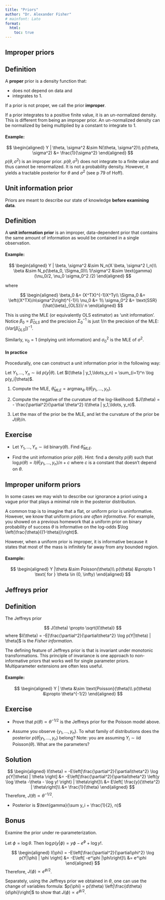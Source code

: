 ```yaml
---
title: "Priors"
author: "Dr. Alexander Fisher"
# mainfont: Lato
format: 
  html:
    toc: true
---
```


## Improper priors

::: callout-note
## Definition
A **proper** prior is a density function that:

- does not depend on data and 
- integrates to 1.  

If a prior is not proper, we call the prior **improper**.

If a prior integrates to a positive finite value, it is an un-normalized density. This is different from being an improper prior. An un-normalized density can be normalized by being multiplied by a constant to integrate to 1. 
:::

#### Example: 

$$
\begin{aligned}
Y | \theta, \sigma^2 &\sim N(\theta, \sigma^2)\\
p(\theta, \sigma^2) &= \frac{1}{\sigma^2}
\end{aligned}
$$
$p(\theta, \sigma^2)$ is an improper prior. $p(\theta, \sigma^2)$ does not integrate to a finite value and thus cannot be renormalized. It is not a probability density. However, it yields a tractable posterior for $\theta$ and $\sigma^2$ (see p 79 of Hoff).

## Unit information prior

Priors are meant to describe our state of knowledge **before examining data**.

::: callout-note
## Definition
A **unit information prior** is an improper, data-dependent prior that contains the same amount of information as would be contained in a single observation.
:::

#### Example: 

$$
\begin{aligned}
Y | \beta, \sigma^2 &\sim N_n(X \beta, \sigma^2 I_n)\\
\beta &\sim N_p(\beta_0, \Sigma_0)\\
1/\sigma^2  &\sim \text{gamma}(\nu_0/2, \nu_0 \sigma_0^2 /2)
\end{aligned}
$$

where 

$$
\begin{aligned}
\beta_0 &= (X^TX)^{-1}X^Ty\\
\Sigma_0 &= \left((X^TX)/n\sigma^2\right)^{-1}\\
\nu_0 &= 1\\
\sigma_0^2 &= \text{SSR}(\hat{\beta}_{OLS})/ n
\end{aligned}
$$

This is using the MLE (or equivalently OLS estimator) as 'unit information'. Notice $\beta_0 = \hat{\beta}_{OLS}$ and the precision $\Sigma_0^{-1}$ is just 1/n the precision of the MLE: $\left(Var[\hat{\beta}_{OLS}]\right)^{-1}$.

Similarly, $\nu_0 = 1$ (implying unit information) and $\sigma_0^2$ is the MLE of $\sigma^2$.

#### In practice

Procedurally, one can construct a unit information prior in the following way:

Let $Y_1,\ldots,Y_n \sim \text{iid } p(y|\theta)$. Let $l(\theta | y_1,\ldots,y_n) = \sum_{i=1}^n \log p(y_i|\theta)$.

1. Compute the MLE, $\hat{\theta}_{MLE} = \text{argmax}_{\theta}~ l(\theta|y_1,\ldots,y_n)$.

2. Compute the negative of the curvature of the log-likelihood: $J(\theta) = - \frac{\partial^2}{\partial \theta^2} l(\theta | y_1,\ldots, y_n)$.

3. Let the max of the prior be the MLE, and let the curvature of the prior be $J(\theta) / n$.

::: panel-tabset
## Exercise

- Let $Y_1,\ldots,Y_n \sim \text{iid binary}(\theta)$. Find $\hat{\theta}_{MLE}$.

- Find the unit information prior $p(\theta)$. Hint: find a density $p(\theta)$ such that $\log p(\theta) = l(\theta | y_1,\ldots,y_n)/n + c$ where $c$ is a constant that doesn't depend on $\theta$. 
:::

## Improper uniform priors

In some cases we may wish to describe our ignorance a priori using a vague prior that plays a minimal role in the posterior distribution.

A common trap is to imagine that a flat, or uniform prior is uninformative. However, we know that uniform priors *are often informative*. For example, you showed on a previous homework that a uniform prior on binary probability of success $\theta$ is informative on the log-odds $\log \left(\frac{\theta}{(1-\theta)}\right)$. 

However, when a uniform prior is improper, it is informative because it states that most of the mass is infinitely far away from any bounded region.

#### Example:

$$
\begin{aligned}
Y |\theta &\sim Poisson(\theta)\\
p(\theta) &\propto 1 \text{ for } \theta \in (0, \infty)
\end{aligned}
$$

## Jeffreys prior

::: callout-note
## Definition
The Jeffreys prior 

$$
J(\theta) \propto \sqrt{I(\theta)}
$$
where $I(\theta) = -E[\frac{\partial^2}{\partial\theta^2} \log p(Y|\theta) | \theta]$ is the *Fisher information*.
:::

The defining feature of Jeffreys prior is that is invariant under monotonic transformations. This principle of invariance is one approach to non-informative priors that works well for single parameter priors. Multiparameter extensions are often less useful.



#### Example:

$$
\begin{aligned}
Y | \theta &\sim \text{Poisson}(\theta)\\
p(\theta) &\propto \theta^{-1/2}
\end{aligned}
$$

::: panel-tabset
## Exercise

- Prove that $p(\theta) \propto \theta^{-1/2}$ is the Jeffreys prior for the Poisson model above.

- Assume you observe $\{y_1,\ldots, y_n\}$. To what family of distributions does the posterior $p(\theta|y_1,\ldots,y_n)$ belong? Note: you are assuming $Y_i \sim \text{iid Poisson}(\theta)$. What are the parameters?

## Solution

$$
\begin{aligned}
I(\theta) = -E\left[\frac{\partial^2}{\partial\theta^2} \log p(Y|\theta) | \theta \right] 
&=
-E\left[\frac{\partial^2}{\partial\theta^2} \left(y \log \theta -\theta - \log y! \right) | \theta\right]\\
&= E\left[ \frac{y}{\theta^2} | \theta\right]\\
&= \frac{1}{\theta}
\end{aligned}
$$
Therefore, $J(\theta) \propto \theta^{-1/2}$.

- Posterior is $\text{gamma}(\sum y_i + \frac{1}{2}, n)$

## Bonus

Examine the prior under re-parameterization. 

Let $\phi = \log \theta$. Then $\log p(y | \phi) = y \phi - e^\phi + \log y!$.

$$
\begin{aligned}
I(\phi) = -E\left[\frac{\partial^2}{\partial\phi^2} \log p(Y|\phi) | \phi \right] &= -E\left[ -e^\phi |\phi\right]\\
&= e^\phi
\end{aligned}
$$
Therefore, $J(\phi) \propto e^{\phi/2}$.

Separately, using the Jeffreys prior we obtained in $\theta$, one can use the change of variables formula: $p(\phi) = p(\theta) \left|\frac{d\theta}{d\phi}\right|$ to show that $J(\phi) \propto e^{\phi/2}$.
:::